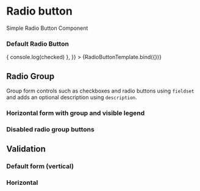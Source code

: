 


<Meta title="Components/Form/RadioButton" component={RadioButton} />

# Radio button

Simple Radio Button Component

### Default Radio Button

<Canvas>
  <Story
    name="RadioButton"
    args={{
      label: 'Radio Button',
      value: 'Button value',
      onChangeRadioBtn: (checked) => {
        console.log(checked)
      },
    }}
  >
    {RadioButtonTemplate.bind({})}
  </Story>
</Canvas>

## Radio Group

Group form controls such as checkboxes and radio buttons using `fieldset` and adds an optional description using `description`.

<Canvas>
  <form>
    <RadioGroup title="Radio Group" description="Radio Group Description">
      <RadioButton label="Radio Button 1" value="button1" />
      <RadioButton label="Radio Button 2" value="button2" />
    </RadioGroup>
  </form>
</Canvas>

### Horizontal form with group and visible legend

<Canvas>
  <form className="horizontal">
    <RadioGroup title="Radio Group" description="Radio Group Description">
      <RadioButton label="Radio Button 1" value="button1" />
      <RadioButton label="Radio Button 2" value="button2" />
    </RadioGroup>
  </form>
</Canvas>

### Disabled radio group buttons

<Canvas>
  <form>
    <RadioGroup title="Radio Group" description="Radio Group Description">
      <RadioButton label="Radio Button 1" value="button1" />
      <RadioButton label="Radio Button 2" value="button2" />
      <RadioButton label="Radio Button 3" value="button3" disabled />
      <RadioButton label="Radio Button 4" value="button4" disabled />
      <RadioButton label="Radio Button 5" value="button5" disabled />
    </RadioGroup>
  </form>
</Canvas>

## Validation

### Default form (vertical)

<Canvas>
  <form>
    <RadioGroup
      title="Radio Group"
      description="Radio Group Description"
      validator={{ message: 'neutral', indicator: 'info' }}
    >
      <RadioButton label="Radio Button 1" value="button1" />
      <RadioButton label="Radio Button 2" value="button2" />
    </RadioGroup>
    <RadioGroup
      title="Valid Radio Group"
      description="Radio Group Description"
      validator={{ message: 'valid', indicator: 'success' }}
    >
      <RadioButton label="Radio Button 1" value="button1" />
      <RadioButton label="Radio Button 2" value="button2" />
    </RadioGroup>
    <RadioGroup
      title="Invalid Radio Group"
      description="Radio Group Description"
      validator={{ message: 'Invalid', indicator: 'error' }}
    >
      <RadioButton label="Radio Button 1" value="button1" />
      <RadioButton label="Radio Button 2" value="button2" />
    </RadioGroup>
  </form>
</Canvas>

### Horizontal

<Canvas>
  <form className="horizontal">
    <RadioGroup
      title="Valid Radio Group"
      description="Radio Group Description"
      validator={{ message: 'valid', indicator: 'success' }}
    >
      <RadioButton label="One" value="button1" />
      <RadioButton label="Two" value="button2" />
    </RadioGroup>
    <RadioGroup
      title="Invalid Radio Group"
      description="Radio Group Description"
      validator={{ message: 'Invalid', indicator: 'error' }}
    >
      <RadioButton label="One" value="button1" />
      <RadioButton label="Two" value="button2" />
    </RadioGroup>
  </form>
</Canvas>

<ArgsTable of={RadioButton} />
